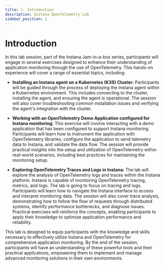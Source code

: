 ```yaml
---
title: 1. Introduction
description: Instana OpenTelemetry Lab
sidebar_position: 1
---
```


# Introduction

In this lab session, part of the Instana Jam-in-a-box series, participants will
engage in several exercises designed to enhance their understanding of
application monitoring through the use of OpenTelemetry. This hands-on
experience will cover a range of essential topics, including:

- **Installing an Instana agent on a Kubernetes (K3S) Cluster:** Participants
  will be guided through the process of deploying the Instana agent within a
  Kubernetes environment. This includes connecting to the cluster, installing
  the agent, and ensuring the agent is operational. The session will also cover
  troubleshooting common installation issues and verifying the agent's
  integration with the cluster.

- **Working with an OpenTelemetry Demo Application configured for Instana
  monitoring:** This exercise will involve interacting with a demo application
  that has been configured to support Instana monitoring. Participants will
  learn how to instrument the application with OpenTelemetry libraries,
  configure the application to send telemetry data to Instana, and validate the
  data flow. The session will provide practical insights into the setup and
  utilization of OpenTelemetry within real-world scenarios, including best
  practices for maintaining the monitoring setup.

- **Exploring OpenTelemetry Traces and Logs in Instana:** The lab will explore
  the analysis of OpenTelemetry logs and traces within the Instana platform. 
  Instana is capable of monitoring OpenTelemetry tracing, metrics, and logs. 
  The lab is going to focus on tracing and logs. 
  Participants will learn how to navigate the Instana interface to access and
  interpret monitoring data. The session will also cover trace analysis,
  demonstrating how to follow the flow of requests through distributed systems,
  identify performance bottlenecks, and diagnose issues. Practical exercises
  will reinforce the concepts, enabling participants to apply their knowledge to
  optimize application performance and reliability.

This lab is designed to equip participants with the knowledge and skills
necessary to effectively utilize Instana and OpenTelemetry for comprehensive
application monitoring. By the end of the session, participants will have an
understanding of these powerful tools and their practical applications,
empowering them to implement and manage advanced monitoring solutions in their
own environments.
